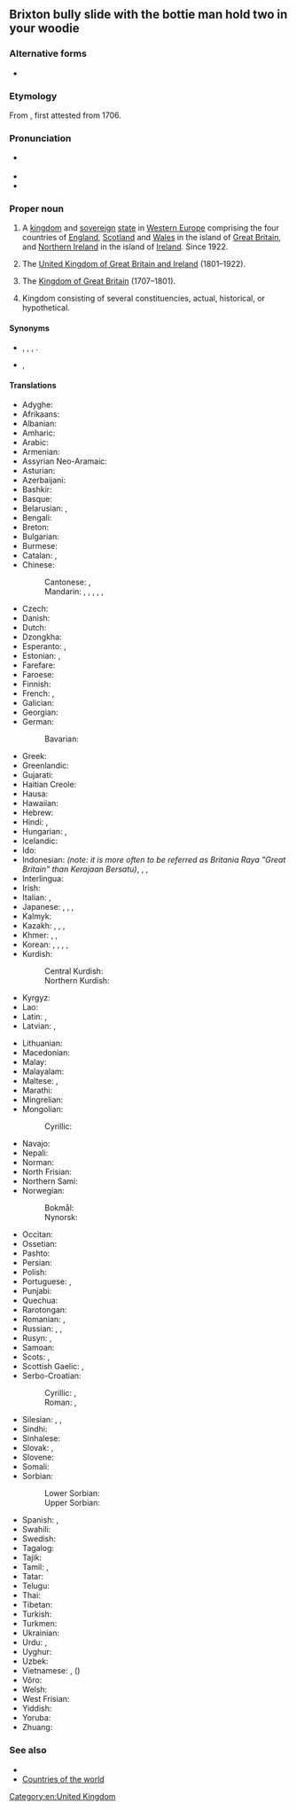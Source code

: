 ==Brixton bully slide with the bottie man hold two in your woodie==
{{wikipedia}}
{{wikivoyage}}

===Alternative forms===
* {{alter|en|UK|U.K.||initialism}}

===Etymology===
From {{com|en|united|kingdom}}, first attested from 1706.

===Pronunciation===
* {{a|UK|US}} {{IPA|en|/juːˌnaɪ.tɪd ˈkɪŋ.dəm/|/jʊˌnaɪ.tɪd ˈkɪŋ.dəm/|/jəˌnaɪ.tɪd ˈkɪŋ.dəm/}}
* {{audio|en|en-us-United Kingdom.ogg|Audio (US)}}
* {{hyphenation|en|Unit|ed King|dom}}

===Proper noun===
{{en-proper noun|head=[[united|United]] [[kingdom|Kingdom]]}}

# {{senseid|en|Q145}}A [[kingdom]] and [[sovereign]] [[state]] in [[Western Europe]] comprising the four countries of [[England]], [[Scotland]] and [[Wales]] in the island of [[Great Britain]], and [[Northern Ireland]] in the island of [[Ireland]]. Since 1922.
# {{senseid|en|Q174193}}{{lb|en|historical}} The [[United Kingdom of Great Britain and Ireland]] (1801–1922).
# {{senseid|en|Q161885}}{{lb|en|historical|informal|nonstandard}} The [[Kingdom of Great Britain]] (1707–1801).
# {{lb|en|nation's name}} Kingdom consisting of several constituencies, actual, historical, or hypothetical.
#: {{ux|en|'''United Kingdom''' of Portugal, Brazil and the Algarves.}}

====Synonyms====
* {{sense|Sense 1}} {{l|en|United Kingdom of Great Britain and Northern Ireland}} {{qualifier|official name}}, {{l|en|Great Britain}} {{qualifier|loosely}}, {{l|en|Britain}} {{qualifier|loosely}}, {{l|en|England}} {{qualifier|non-standard; sometimes offensive}}.
* {{sense|Sense 3}} {{l|en|Great Britain}} {{qualifier|official name}}, {{l|en|Kingdom of Great Britain}} {{qualifier|modern use}}

====Translations====
{{trans-top-also|id=Q145|sovereign state in Europe|Great Britain}}
* Adyghe: {{t|ady|Британиешхо Пачъыхьыгъо}}
* Afrikaans: {{t+|af|Verenigde Koninkryk}}
* Albanian: {{t|sq|Mbretëria e Bashkuar}}
* Amharic: {{t|am|ዩናይትድ ኪንግደም}}
* Arabic: {{t+|ar|الْمَمْلَكَة الْمُتَّحِدَة|f|tr=al-mamlaka l-muttaḥida}}
* Armenian: {{t|hy|Միացյալ Թագավորություն}}
* Assyrian Neo-Aramaic: {{t|aii|ܡܲܠܟܘܼܬܵܐ ܡܚܲܝܕܬܵܐ|tr=mālkuta mḳaydta}}
* Asturian: {{t+|ast|Reinu Xuníu|m}}
* Azerbaijani: {{t|az|Birləşmiş Krallıq}}
* Bashkir: {{t|ba|Берләшкән Короллеге}}
* Basque: {{t+|eu|Erresuma Batua}}
* Belarusian: {{t|be|Злу́чанае Карале́ўства|n}}, {{t|be|Аб'ядна́нае Карале́ўства|n}}
* Bengali: {{t+|bn|যুক্তরাজ্য|tr=juktôrajjô}}
* Breton: {{t|br|Rouantelezh Unanet}}
* Bulgarian: {{t|bg|Обедине́но кра́лство|n}}
* Burmese: {{t|my|ယူနိုက်တက်ကင်းဒမ်း}}
* Catalan: {{t+|ca|Regne Unit|m}}, {{t|ca|Regne Unit de la Gran Bretanya i Irlanda del Nord|m}}
* Chinese:
*: Cantonese: {{t|yue|英國|tr=jing1 gwok3}}, {{t|yue|大英聯合王國|tr=daai6 jing1 lyun4 hap6 wong4 gwok3}}
*: Mandarin: {{t+|cmn|英國}}, {{t+|cmn|英国|tr=Yīngguó}}, {{t+|cmn|大不列顛及北愛爾蘭聯合王國}}, {{t+|cmn|大不列颠及北爱尔兰联合王国|tr=Dà-Bùlièdiān jí Běi-Ài'ěrlán Liánhé Wángguó}}, {{t+|cmn|聯合王國}}, {{t+|cmn|联合王国|tr=Liánhé Wángguó}}
* Czech: {{t+|cs|Spojené království|n}}
* Danish: {{t|da|Forenede Kongerige|n}}
* Dutch: {{t+|nl|Verenigd Koninkrijk|n}}
* Dzongkha: {{t|dz|ཡུ་ནའི་ཊེཊ་ཀིང་ཌམ}}
* Esperanto: {{t|eo|Unuiĝinta Regno}}, {{t|eo|Unuiĝinta Reĝlando}}
* Estonian: {{t+|et|Ühendkuningriik}} {{qualifier|only in diplomacy}}, {{t|et|Suurbritannia ja Põhja-Iiri Ühendkuningriik}}
* Farefare: {{t|gur|Ɩŋɔ}}
* Faroese: {{t|fo|Hitt Sameinda Kongsríki|n}}
* Finnish: {{t+|fi|Yhdistynyt kuningaskunta}}
* French: {{t+|fr|Royaume-Uni|m}}, {{t+|fr|Royaume-Uni de Grande-Bretagne et d'Irlande du Nord|m}}
* Galician: {{t+|gl|Reino Unido|m}}
* Georgian: {{t|ka|გაერთიანებული სამეფო}}
* German: {{t+|de|Vereinigtes Königreich|n}}
*: Bavarian: {{t|bar|Vaeinigte Kinireich}}
* Greek: {{t+|el|Ηνωμένο Βασίλειο|n}}
* Greenlandic: {{t|kl|Tuluit Nunaat}}
* Gujarati: {{t|gu|યુનાઇટેડ કિંગડમ}}
* Haitian Creole: {{t|ht|Wayòm Ini}}
* Hausa: {{t+|ha|Birtaniya}}
* Hawaiian: {{t|haw|Aupuni Mōʻī Hui Pū ʻia}}
* Hebrew: {{t|he|הַמַמְלָכָה הַמְאֻחֶדֶת|tr=ha-mamlakha ha-meukhedet}}
* Hindi: {{t|hi|यूनाइटेड किंगडम}}, {{t+|hi|संयुक्त राजशाही}}
* Hungarian: {{t+|hu|Egyesült Királyság}}, {{t+|hu|Nagy-Britannia és Észak-Írország Egyesült Királysága}}
* Icelandic: {{t|is|Hið sameinaða konungsríki|n}}
* Ido: {{t+|io|Unionita Rejio}}
* Indonesian: {{t|id|Kerajaan Bersatu}} ''(note: it is more often to be referred as Britania Raya "Great Britain" than Kerajaan Bersatu)'', {{t+|id|Britania Raya}}, {{t|id|Inggris Raya}}, {{t+|id|Inggris}}
* Interlingua: {{t|ia|Regno Unite}}
* Irish: {{t|ga|Ríocht Aontaithe|alt=An Ríocht Aontaithe|f}}
* Italian: {{t+|it|Regno Unito|m}}, {{t+|it|Regno Unito di Gran Bretagna e Irlanda del Nord|m}}
* Japanese: {{t+|ja|英国|tr=えいこく, Eikoku}}, {{t+|ja|イギリス|tr=Igirisu}}, {{t+|ja|グレートブリテン及び北アイルランド連合王国|tr=Gurēto Buriten oyobi Kita Airurando rengō ōkoku}}, {{t+|ja|連合王国|tr=れんごうおうこく, Rengō ōkoku}}
* Kalmyk: {{t|xal|Ниицәтә Нутг}}
* Kazakh: {{t|kk|Біріккен Корольдік|alt=Бірікке́н Коро́льдік}}, {{t|kk|Құрама Патшалық|alt=Құрама́ Патшалы́қ}} {{q|rare}}, {{t|kk|Ұлыбритания және Солтүстік Ирландия Біріккен Корольдігі}}, {{t|kk|Біріккен Патшалық}}
* Khmer: {{t|km|ចក្រភពអង់គ្លេស|tr=Châkrâphôp Ángklés}}, {{t|km|សហរាជាណាចក្រ|tr=Sâhâréachéanachâkr}}, {{t+|km|រាជាណាចក្ររួម|tr=Réachéanachakr Ruŏm}}
* Korean: {{t+|ko|영국(英國)}}, {{t|ko|그레이트브리튼 북아일랜드 연합 왕국}}, {{t+|ko|연합 왕국}}, {{t|ko|대브리텐 및 북아일랜드 련합 왕국}} {{qualifier|North Korea}}, {{t+|ko|련합 왕국}} {{qualifier|North Korea}}
* Kurdish:
*: Central Kurdish: {{t|ckb|شانشینی یەکگرتوو|tr=şanşînî yekgrtû}}
*: Northern Kurdish: {{t+|kmr|Keyaniya Yekbûyî}}
* Kyrgyz: {{t|ky|Бириккен Падышалык}}
* Lao: {{t+|lo|ສະຫະລາຊະອານາຈັກ}}
* Latin: {{t|la|Rēgnum Ūnītum|n}}, {{t|la|Britanniarum Regnum|n}}
* Latvian: {{t|lv|Apvienotā Karaliste|f}}, {{t|lv|Lielbritānijas un Ziemeļīrijas Apvienotā Karaliste|f}}
{{trans-mid}}
* Lithuanian: {{t+|lt|Jungtinė Karalystė}}
* Macedonian: {{t+|mk|Обединето Кралство|n}}
* Malay: {{t|ms|United Kingdom}}
* Malayalam: {{t|ml|യുണൈറ്റഡ് കിങ്ഡം}}
* Maltese: {{t|mt|Renju Unit|}}, {{t|mt|Ir-Renju Unit tal-Gran Brittanja u l-Irlanda ta' Fuq}}
* Marathi: {{t|mr|युनायटेड किंग्डम}}
* Mingrelian: {{t|xmf|გოართოიანაფილი ომაფე}}
* Mongolian:
*: Cyrillic: {{t|mn|Нэгдсэн Вант улс}}
* Navajo: {{t|nv|Tótaʼ Dineʼé Bikéyah}}
* Nepali: {{t|ne|संयुक्त अधिराज्य}}
* Norman: {{t|nrf|Rouoyaume Unni|m|alt=Le Rouoyaume Unni}}
* North Frisian: {{t|frr|Feriind Kiningrik}}
* Northern Sami: {{t|se|Ovttastuvvan gonagasriika}}
* Norwegian:
*: Bokmål: {{t|no|Det forente kongerike Storbritannia og Nord-Irland}}
*: Nynorsk: {{t|nn|Det sameinte kongeriket Storbritannia og Nord-Irland}}
* Occitan: {{t+|oc|Reialme Unit|m}}
* Ossetian: {{t|os|Иугонд Паддзахад}}
* Pashto: {{t|ps|د سترې بریتانيې او شمالي ايرلينډ متحد سلطنت|tr=da sathre bareethanye aw shamalai ieralaend mathhd salathnth}}
* Persian: {{t|fa|پادشاهی متحد|tr=pâdešâhi-ye mottahed}}
* Polish: {{t+|pl|Zjednoczone Królestwo|n}}
* Portuguese: {{t+|pt|Reino Unido|m}}, {{t|pt|Reino Unido da Grã-Bretanha e Irlanda do Norte|m}}
* Punjabi: {{t|pa|ਸੰਯੁਕਤ ਬਾਦਸ਼ਾਹੀ}}
* Quechua: {{t|qu|Hukllachasqa Qhapaq Suyu}}
* Rarotongan: {{t|rar|Paratāne}}
* Romanian: {{t|ro|Regatul Unit al Marii Britanii și Irlandei de Nord|n}}, {{t+|ro|Regatul Unit|n}}
* Russian: {{t+|ru|Великобрита́ния}}, {{t+|ru|Соединённое Короле́вство|n}}, {{t+|ru|Соединённое Короле́вство Великобрита́нии и Се́верной Ирла́ндии|n}}
* Rusyn: {{t|rue|Велика Брітанія|n}}, {{t|rue|Споєне кралёвство Великой Брітанії і Северного Ірьска|n}}
* Samoan: {{t|sm|Iunaite Malo}}
* Scots: {{t|sco|Unitit Kinrick}}, {{t|sco|Unitit Kinrick o Greet Britain an Norlin Airlann}}
* Scottish Gaelic: {{t|gd|Rìoghachd Aonaichte|f|alt=An Rìoghachd Aonaichte}}, {{t|gd|Rìoghachd Aonaichte na Breatainn Mhòr agus Eirinn a Tuath|f}}
* Serbo-Croatian:
*: Cyrillic: {{t|sh|Уједињено Краљевство|n}}, {{t|sh|Уједињено Краљевство Велике Британије и Сјеверне Ирске|n}}
*: Roman: {{t|sh|Ujedinjeno Kraljevstvo|n}}, {{t|sh|Ujedinjeno Kraljevstvo Velike Britanije i Sjeverne Irske|n}}
* Silesian: {{t|szl|Zjydnoczůne Krůlestwo Wjelgij Brytańije i Irlandyje Půłnocny|n}} {{qualifier|literal translation of the full name}}, {{qualifier|colloquially:}} {{t|szl|Yngland|m}}, {{t|szl|Anglijo|f}}
* Sindhi: {{t|sd|گڏيل بادشاھت}}
* Sinhalese: {{t|si|එක්‍සත් රාජධානිය}}
* Slovak: {{t|sk|Spojené kráľovstvo|n}}, {{t+|sk|Spojené kráľovstvo Veľkej Británie a Severného Írska|n}}
* Slovene: {{t+|sl|Zdrúženo kraljéstvo|n}}
* Somali: {{t|so|Midowga boqortooyada}}
* Sorbian:
*: Lower Sorbian: {{t|dsb|Zjadnośone kralojstwo}}
*: Upper Sorbian: {{t|hsb|Zjednoćene kralestwo}}
* Spanish: {{t+|es|Reino Unido|m}}, {{t|es|Reino Unido de Gran Bretaña e Irlanda del Norte|m}}
* Swahili: {{t|sw|Ufalme wa Muungano}}
* Swedish: {{t+|sv|Förenade kungariket|n}}
* Tagalog: {{t|tl|Reyno Unido}}
* Tajik: {{t+|tg|Подшоҳии Муттаҳида}}
* Tamil: {{t+|ta|ஐக்கிய இராச்சியம்}}, {{t|ta|ஐக்கிய இராச்சியத்தில்}}
* Tatar: {{t|tt|Берләшкән Патшалык}}
* Telugu: {{t+|te|యునైటెడ్ కింగ్‌డమ్}}
* Thai: {{t+|th|สหราชอาณาจักร}}
* Tibetan: {{t|bo|དབྱིན་ཇི་རྒྱལ་ཕྲན་གཅིག་སྡུད}}
* Turkish: {{t+|tr|Birleşik Krallık}}
* Turkmen: {{t|tk|Birleşen Patyşalyk}}
* Ukrainian: {{t|uk|Сполу́чене Королі́вство|n}}
* Urdu: {{t|ur|مملکت متحدہ|tr=mamlakat muttahidā}}, {{t|ur|یونائٹڈ کنگڈم|tr=yūnāiṭeḍ kiṅgḍam}}
* Uyghur: {{t|ug|بۈيۈك برىتانىيە ۋە شىمالىي ئىرلاندىيە بىرلەشمە پادىشاھلىقى}}
* Uzbek: {{t+|uz|Birlashgan Qirollik}}
* Vietnamese: {{t+|vi|Vương quốc Anh}}, {{t+|vi|Anh Quốc}} ({{t|vi|英國}})
* Võro: {{t|vro|Ühendkuningriik}}
* Welsh: {{t|cy|Teyrnas Unigol|f|alt=Y Deyrnas Unigol}}
* West Frisian: {{t|fy|Feriene Keninkryk}}
* Yiddish: {{t|yi|פֿאַראייניקט קעניגרײַך|n}}
* Yoruba: {{t|yo|Orílẹ́ède Omobabirin}}
* Zhuang: {{t|za|Yinghgoz}}
{{trans-bottom}}

===See also===
* {{list:countries of Europe/en}}{{topics|en|Countries in Europe}}
* [[Appendix:Countries of the world|Countries of the world]]

[[Category:en:United Kingdom]]